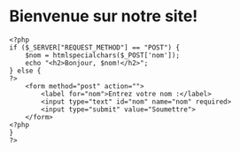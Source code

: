 <!DOCTYPE html>
<html lang="fr">
<head>
    <meta charset="UTF-8">
    <meta name="viewport" content="width=device-width, initial-scale=1.0">
    <title>Bienvenue</title>
</head>
<body>
    <h1>Bienvenue sur notre site!</h1>
    
    <?php
    if ($_SERVER["REQUEST_METHOD"] == "POST") {
        $nom = htmlspecialchars($_POST['nom']);
        echo "<h2>Bonjour, $nom!</h2>";
    } else {
    ?>
        <form method="post" action="">
            <label for="nom">Entrez votre nom :</label>
            <input type="text" id="nom" name="nom" required>
            <input type="submit" value="Soumettre">
        </form>
    <?php
    }
    ?>
</body>
</html>
